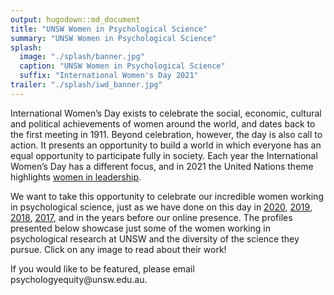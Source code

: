 ```yaml
---
output: hugodown::md_document
title: "UNSW Women in Psychological Science"
summary: "UNSW Women in Psychological Science"
splash:
  image: "./splash/banner.jpg"
  caption: "UNSW Women in Psychological Science"
  suffix: "International Women's Day 2021"
trailer: "./splash/iwd_banner.jpg"
---
```


International Women’s Day exists to celebrate the social, economic, cultural and political achievements of women around the world, and dates back to the first meeting in 1911. Beyond celebration, however, the day is also call to action. It presents an opportunity to build a world in which everyone has an equal opportunity to participate fully in society. Each year the International Women’s Day has a different focus, and in 2021 the United Nations theme highlights [women in leadership](https://www.unwomen.org/en/news/in-focus/international-womens-day).

We want to take this opportunity to celebrate our incredible women working in psychological science, just as we have done on this day in [2020](https://2020.unsw-psych-women.org), [2019](https://2019.unsw-psych-women.org), [2018](https://2018.unsw-psych-women.org), [2017](https://2017.unsw-psych-women.org), and in the years before our online presence. The profiles presented below showcase just some of the women working in psychological research at UNSW and the diversity of the science they pursue. Click on any image to read about their work!

If you would like to be featured, please email psychologyequity@unsw.edu.au.
